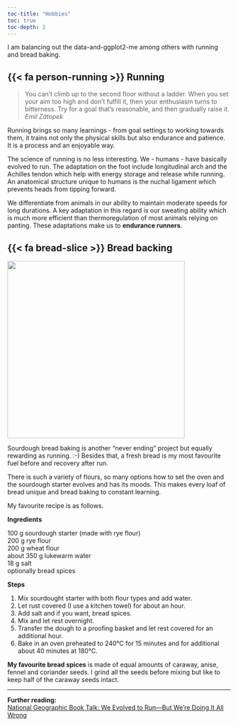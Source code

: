 ```yaml
---
toc-title: "Hobbies"
toc: true
toc-depth: 2
---
```


I am balancing out the data-and-ggplot2-me among others with running and bread baking.

## {{< fa person-running >}} Running

> You can't climb up to the second floor without a ladder. When you set your aim too high and don't fulfill it, then your enthusiasm turns to bitterness. Try for a goal that's reasonable, and then gradually raise it.  
*Emil Zátopek*

Running brings so many learnings - from goal settings to working towards them, it trains not only the physical skills but also endurance and patience. It is a process and an enjoyable way.

The science of running is no less interesting. We - humans - have basically evolved to run. The adaptation on the foot include  longitudinal arch and the Achilles tendon which help with energy storage and release while running. An anatomical structure unique to humans is the nuchal ligament which prevents heads from tipping forward.

We differentiate from animals in our ability to maintain moderate speeds for long durations. A key adaptation in this regard is our sweating ability which is much more efficient than thermoregulation of most animals relying on panting. These adaptations make us to **endurance runners**.


## {{< fa bread-slice >}} Bread backing

::::{#bread layout-ncol=2}

:::{#bread-img}
![](../_attachments/Bread.png){width=400px}
:::

:::{#bread-text}

Sourdough bread baking is another "never ending" project but equally rewarding as running. :-) Besides that, a fresh bread is my most favourite fuel before and recovery after run. 

There is such a variety of flours, so many options how to set the oven and the sourdough starter evolves and has its moods. This makes every loaf of bread unique and bread baking to constant learning.
:::
::::

My favourite recipe is as follows.

:::{#recipe class="text-box"}

**Ingredients**  

100 g sourdough starter (made with rye flour)  
200 g rye flour  
200 g wheat flour  
about 350 g lukewarm water  
18 g salt  
optionally bread spices

**Steps**  

1. Mix sourdought starter with both flour types and add water.  
2. Let rust covered (I use a kitchen towel) for about an hour.  
3. Add salt and if you want, bread spices.  
4. Mix and let rest overnight.  
5. Transfer the dough to a proofing basket and let rest covered for an additional hour.  
6. Bake in an oven preheated to 240°C for 15 minutes and for additional about 40 minutes at 180°C.  

**My favourite bread spices** is made of equal amounts of caraway, anise, fennel and coriander seeds. I grind all the seeds before mixing but like to keep half of the caraway seeds intact.  
:::

------------------------------------------------------------------

**Further reading:**  
[National Geographic Book Talk: We Evolved to Run—But We're Doing It All Wrong](https://www.nationalgeographic.com/science/article/running-books-jogging-health-science)